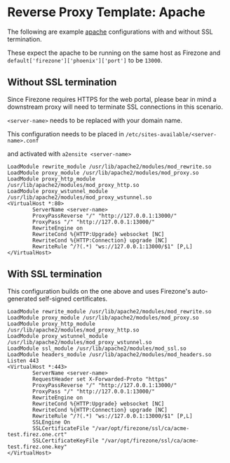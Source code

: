 # Reverse Proxy Template: Apache

The following are example [apache](https://httpd.apache.org) configurations with
and without SSL termination.

These expect the apache to be running on the same host as Firezone and
`default['firezone']['phoenix']['port']` to be `13000`.

## Without SSL termination

Since Firezone requires HTTPS for the web portal, please bear in mind a
downstream proxy will need to terminate SSL connections in this scenario.

`<server-name>` needs to be replaced with your domain name.

This configuration needs to be placed in
`/etc/sites-available/<server-name>.conf`

and activated with `a2ensite <server-name>`

```text
LoadModule rewrite_module /usr/lib/apache2/modules/mod_rewrite.so
LoadModule proxy_module /usr/lib/apache2/modules/mod_proxy.so
LoadModule proxy_http_module /usr/lib/apache2/modules/mod_proxy_http.so
LoadModule proxy_wstunnel_module /usr/lib/apache2/modules/mod_proxy_wstunnel.so
<VirtualHost *:80>
        ServerName <server-name>
        ProxyPassReverse "/" "http://127.0.0.1:13000/"
        ProxyPass "/" "http://127.0.0.1:13000/"
        RewriteEngine on
        RewriteCond %{HTTP:Upgrade} websocket [NC]
        RewriteCond %{HTTP:Connection} upgrade [NC]
        RewriteRule ^/?(.*) "ws://127.0.0.1:13000/$1" [P,L]
</VirtualHost>
```

## With SSL termination

This configuration builds on the one above and uses Firezone's auto-generated
self-signed certificates.

```text
LoadModule rewrite_module /usr/lib/apache2/modules/mod_rewrite.so
LoadModule proxy_module /usr/lib/apache2/modules/mod_proxy.so
LoadModule proxy_http_module /usr/lib/apache2/modules/mod_proxy_http.so
LoadModule proxy_wstunnel_module /usr/lib/apache2/modules/mod_proxy_wstunnel.so
LoadModule ssl_module /usr/lib/apache2/modules/mod_ssl.so
LoadModule headers_module /usr/lib/apache2/modules/mod_headers.so
Listen 443
<VirtualHost *:443>
        ServerName <server-name>
        RequestHeader set X-Forwarded-Proto "https"
        ProxyPassReverse "/" "http://127.0.0.1:13000/"
        ProxyPass "/" "http://127.0.0.1:13000/"
        RewriteEngine on
        RewriteCond %{HTTP:Upgrade} websocket [NC]
        RewriteCond %{HTTP:Connection} upgrade [NC]
        RewriteRule ^/?(.*) "ws://127.0.0.1:13000/$1" [P,L]
        SSLEngine On
        SSLCertificateFile "/var/opt/firezone/ssl/ca/acme-test.firez.one.crt"
        SSLCertificateKeyFile "/var/opt/firezone/ssl/ca/acme-test.firez.one.key"
</VirtualHost>
```
